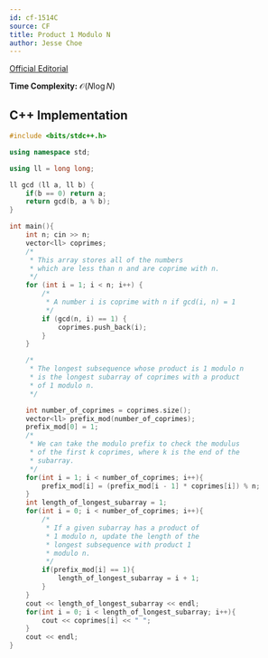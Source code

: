 ```yaml
---
id: cf-1514C
source: CF
title: Product 1 Modulo N
author: Jesse Choe
---
```


[Official Editorial](https://codeforces.com/blog/entry/89810)


**Time Complexity:** $\mathcal{O}(N\log N)$

<LanguageSection>
<CPPSection>

## C++ Implementation

```cpp
#include <bits/stdc++.h>

using namespace std;

using ll = long long;

ll gcd (ll a, ll b) {
	if(b == 0) return a;
	return gcd(b, a % b);
}

int main(){
	int n; cin >> n;
	vector<ll> coprimes; 
	/*
	 * This array stores all of the numbers 
	 * which are less than n and are coprime with n.
	 */
	for (int i = 1; i < n; i++) {
		/*
		 * A number i is coprime with n if gcd(i, n) = 1
		 */
		if (gcd(n, i) == 1) {
			coprimes.push_back(i);
		}
	}

	/*
	 * The longest subsequence whose product is 1 modulo n
	 * is the longest subarray of coprimes with a product
	 * of 1 modulo n.
	 */

	int number_of_coprimes = coprimes.size();
	vector<ll> prefix_mod(number_of_coprimes);
	prefix_mod[0] = 1;
	/*
	 * We can take the modulo prefix to check the modulus
	 * of the first k coprimes, where k is the end of the
	 * subarray.
	 */
	for(int i = 1; i < number_of_coprimes; i++){
		prefix_mod[i] = (prefix_mod[i - 1] * coprimes[i]) % n;
	}
	int length_of_longest_subarray = 1;
	for(int i = 0; i < number_of_coprimes; i++){
		/* 
		 * If a given subarray has a product of 
		 * 1 modulo n, update the length of the 
		 * longest subsequence with product 1
		 * modulo n.
		 */
		if(prefix_mod[i] == 1){
			length_of_longest_subarray = i + 1;
		}
	}
	cout << length_of_longest_subarray << endl;
	for(int i = 0; i < length_of_longest_subarray; i++){
		cout << coprimes[i] << " ";
	}
	cout << endl;
}
```

</CPPSection>
</LanguageSection>
